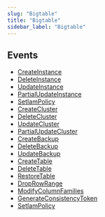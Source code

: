 ```yaml
---
slug: "Bigtable"
title: "Bigtable"
sidebar_label: "Bigtable"
---
```


## Events

- [CreateInstance](/gcp/threats/bigtable/rules/createinstance)
- [DeleteInstance](/gcp/threats/bigtable/rules/deleteinstance)
- [UpdateInstance](/gcp/threats/bigtable/rules/updateinstance)
- [PartialUpdateInstance](/gcp/threats/bigtable/rules/partialupdateinstance)
- [SetIamPolicy](/gcp/threats/bigtable/rules/setiampolicy)
- [CreateCluster](/gcp/threats/bigtable/rules/createcluster)
- [DeleteCluster](/gcp/threats/bigtable/rules/deletecluster)
- [UpdateCluster](/gcp/threats/bigtable/rules/updatecluster)
- [PartialUpdateCluster](/gcp/threats/bigtable/rules/partialupdatecluster)
- [CreateBackup](/gcp/threats/bigtable/rules/createbackup)
- [DeleteBackup](/gcp/threats/bigtable/rules/deletebackup)
- [UpdateBackup](/gcp/threats/bigtable/rules/updatebackup)
- [CreateTable](/gcp/threats/bigtable/rules/createtable)
- [DeleteTable](/gcp/threats/bigtable/rules/deletetable)
- [RestoreTable](/gcp/threats/bigtable/rules/restoretable)
- [DropRowRange](/gcp/threats/bigtable/rules/droprowrange)
- [ModifyColumnFamilies](/gcp/threats/bigtable/rules/modifycolumnfamilies)
- [GenerateConsistencyToken](/gcp/threats/bigtable/rules/generateconsistencytoken)
- [SetIamPolicy](/gcp/threats/bigtable/rules/setiampolicy)
